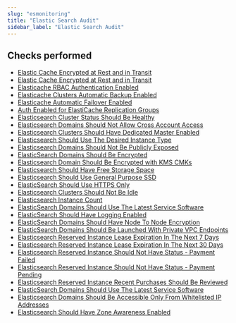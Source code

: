 ```yaml
---
slug: "esmonitoring"
title: "Elastic Search Audit"
sidebar_label: "Elastic Search Audit"
---
```


## Checks performed

- [Elastic Cache Encrypted at Rest and in Transit](esmonitoring/rules/elastic_cache_encrypted_at_rest_and_in_transit)
- [Elastic Cache Encrypted at Rest and in Transit](esmonitoring/rules/elastic_cache_encrypted_at_rest_and_in_transit)
- [Elasticache RBAC Authentication Enabled](esmonitoring/rules/elasticache_rbac_authentication_enabled)
- [Elasticache Clusters Automatic Backup Enabled](esmonitoring/rules/elasticache_clusters_automatic_backup_enabled)
- [Elasticache Automatic Failover Enabled](esmonitoring/rules/elasticache_automatic_failover_enabled)
- [Auth Enabled for ElastiCache Replication Groups](esmonitoring/rules/auth_enabled_elasticache_replication_groups)
- [Elasticsearch Cluster Status Should Be Healthy](esmonitoring/rules/elasticsearch_cluster_status_should_be_healthy)
- [Elasticsearch Domains Should Not Allow Cross Account Access](esmonitoring/rules/elasticsearch_domains_should_not_allow_cross_account_access)
- [Elasticsearch Clusters Should Have Dedicated Master Enabled](esmonitoring/rules/elasticsearch_clusters_should_have_dedicated_master_enabled)
- [Elasticsearch Should Use The Desired Instance Type](esmonitoring/rules/elasticsearch_should_use_the_desired_instance_type)
- [Elasticsearch Domains Should Not Be Publicly Exposed](esmonitoring/rules/elasticsearch_domains_should_not_be_publicly_exposed)
- [ElasticSearch Domains Should Be Encrypted](esmonitoring/rules/elasticsearch_domains_should_be_encrypted)
- [Elasticsearch Domain Should Be Encrypted with KMS CMKs](esmonitoring/rules/elasticsearch_domain_should_be_encrypted_with_kms_cmks)
- [Elasticsearch Should Have Free Storage Space](esmonitoring/rules/elasticsearch_should_have_free_storage_space)
- [Elasticsearch Should Use General Purpose SSD](esmonitoring/rules/elasticsearch_should_use_general_purpose_ssd)
- [ElasticSearch Should Use HTTPS Only](esmonitoring/rules/elasticsearch_should_use_https_only)
- [Elasticsearch Clusters Should Not Be Idle](esmonitoring/rules/elasticsearch_clusters_should_not_be_idle)
- [Elasticsearch Instance Count](esmonitoring/rules/elasticsearch_instance_count)
- [ElasticSearch Domains Should Use The Latest Service Software](esmonitoring/rules/elasticsearch_domains_should_use_the_latest_service_software)
- [ElasticSearch Should Have Logging Enabled](esmonitoring/rules/elasticsearch_should_have_logging_enabled)
- [ElasticSearch Domains Should Have Node To Node Encryption](esmonitoring/rules/elasticsearch_domains_should_have_node_to_node_encryption)
- [ElasticSearch Domains Should Be Launched With Private VPC Endpoints](esmonitoring/rules/elasticsearch_domains_should_be_launched_with_private_vpc_endpoints)
- [Elasticsearch Reserved Instance Lease Expiration In The Next 7 Days](esmonitoring/rules/elasticsearch_reserved_instance_lease_expiration_in_the_next_7_days)
- [Elasticsearch Reserved Instance Lease Expiration In The Next 30 Days](esmonitoring/rules/elasticsearch_reserved_instance_lease_expiration_in_the_next_30_days)
- [Elasticsearch Reserved Instance Should Not Have Status - Payment Failed](esmonitoring/rules/elasticsearch_reserved_instance_should_not_have_status_payment_failed)
- [Elasticsearch Reserved Instance Should Not Have Status - Payment Pending](esmonitoring/rules/elasticsearch_reserved_instance_should_not_have_status_payment_pending)
- [Elasticsearch Reserved Instance Recent Purchases Should Be Reviewed](esmonitoring/rules/elasticsearch_reserved_instance_recent_purchases_should_be_reviewed)
- [ElasticSearch Domains Should Use The Latest Service Software](esmonitoring/rules/elasticsearch_domains_should_use_the_latest_service_software)
- [Elasticsearch Domains Should Be Accessible Only From Whitelisted IP Addresses](esmonitoring/rules/elasticsearch_domains_should_be_accessible_only_from_whitelisted_ip_addresses)
- [Elasticsearch Should Have Zone Awareness Enabled](esmonitoring/rules/elasticsearch_should_have_zone_awareness_enabled)
